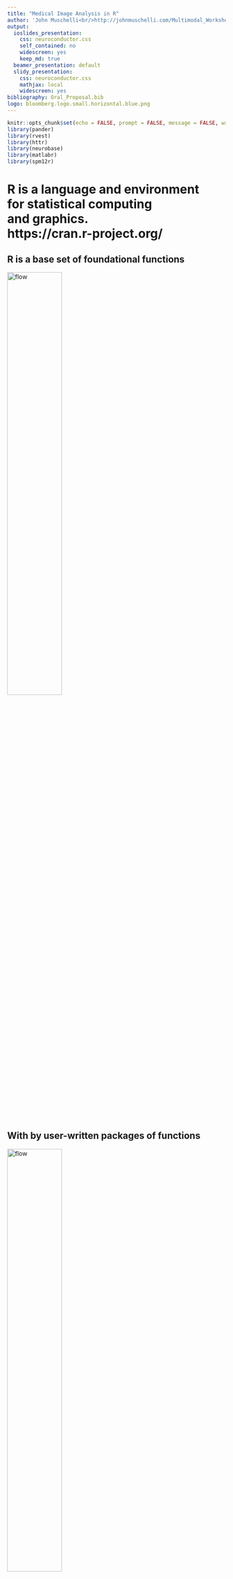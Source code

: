 ```yaml
---
title: "Medical Image Analysis in R"
author: 'John Muschelli<br/>http://johnmuschelli.com/Multimodal_Workshop.html<br/> Johns Hopkins Bloomberg School of Public Health'
output:
  ioslides_presentation:
    css: neuroconductor.css
    self_contained: no
    widescreen: yes
    keep_md: true
  beamer_presentation: default
  slidy_presentation:
    css: neuroconductor.css
    mathjax: local
    widescreen: yes
bibliography: Oral_Proposal.bib
logo: bloomberg.logo.small.horizontal.blue.png
---
```

<style type="text/css">
article {
  font-size: 30pt;
}
</style>



```r
knitr::opts_chunk$set(echo = FALSE, prompt = FALSE, message = FALSE, warning = FALSE, comment = "", results = 'hide')
library(pander)
library(rvest)
library(httr)
library(neurobase)
library(matlabr)
library(spm12r)
```

# R is a language and environment <br>for **statistical** computing <br>and graphics. <br> https://cran.r-project.org/

## R is a base set of foundational functions {.centered}

<img src="figures/r_no_packages.png" style="width:50%; margin: auto;" alt="flow"> 

## With by user-written packages of functions {.centered}

<img src="figures/r_with_packages.png" style="width:50%; margin: auto;" alt="flow"> 


## Benefits of R

- Free, open-source
- Cross-platform
- Over 11000 packages
- Taught by stat/biostat departments
- Packaging system is good (well-documented, tested, relatively-understandable)
- RStudio - company and software


# Everything that exists is an object.<br> Everything that happens is a function call.<br> [@chambers2014object]

## For example:

```r
library(neurobase) # similar to import lib
img = readnii("/path/to/image.nii.gz")
```

```r
library(neurobase)
library(fslr)
img = readrpi("anat.nii.gz", verbose = FALSE)
```


## Plotting orthographic

```r
ortho2(img)
```



----
<div class="container"> 
<div id="left_col2"> 
  <h2>Workflow for an Analysis</h2>
<div style='font-size: 32pt;'>

- bash <img src="figures/Bash-new-600x600.png" style="width:20%; display: inline; margin: auto;" alt="flow"> 
- FSL <img src="figures/FSL.png" style="width:20%; display: inline; margin: auto;" alt="flow"> 
- ANTs <img src="figures/ants.png" style="width:20%; display: inline; margin: auto;" alt="flow"> 
- MRIcroGL <img src="figures/mricrogl.png" style="width:20%; display: inline; margin: auto;" alt="flow"> 
- OsiriX <img src="figures/OsiriX.png" style="width:20%; display: inline; margin: auto;" alt="flow"> 
- SPM 12 <img src="figures/spm12.png" style="width:20%; display: inline; margin: auto;" alt="flow"> 

</div>
  </div>    
  <div id="right_col2">
<img src="figures/workflow_edited_nonR.png" style="width:70%; display: block; margin: auto;" alt="flow">
  </div>
</div>


----
<div class="container"> 
<div id="left_col2"> 
  <h2>Workflow for an Analysis</h2>
<div style='font-size: 32pt;'>
  
Multiple pieces of software used

  - all different syntax
</div>
  </div>    
  <div id="right_col2">
<img src="figures/workflow_edited_nonR.png" style="width:70%; display: block; margin: auto;" alt="flow">
  </div>
</div>


## It's typical to have lots of software choices

<img src="figures/carp_2012_figure_full.jpg" style="width:550px; display: block; margin: auto;" alt="flow">

<!-- ![](figures/carp_2012_figure_full.jpg) -->

Carp, Joshua. "The secret lives of experiments: methods reporting in the fMRI literature." Neuroimage 63.1 (2012): 289-300.

----
<div class="container"> 
<div id="left_col2"> 
  <h2>My Goal: </h2>
<div style='font-size: 24pt;'>
  
Lower the bar to entry 

- all R code
    - pipeline tool
    - "native" R code

Complete pipeline
  
  - preprocessing and analysis
</div>
  </div>    
  <div id="right_col2">
<img src="figures/workflow_edited_R.png" style="width:70%; display: block; margin: auto;" alt="flow">
  </div>
</div>



## What did R have?
<img src="figures/grandma_meme.jpg" style="width:65%; display: block; margin: auto;" alt="flow">
  <p style='font-size: 12pt;'> [https://imgflip.com/memegenerator/Grandma-Finds-The-Internet](https://imgflip.com/memegenerator/Grandma-Finds-The-Internet)
  </p>  


## What did R have?

  <img src="figures/imaging_task_view.png" style="width:100%; display: inline; margin: auto;" alt="flow">
  

## Bioinformatics Repository: Bioconductor<br> <img src="figures/biocview.png" style="width:100%; display: inline; margin: auto;" alt="flow"> 

## Bioinformatics Repository: Bioconductor<br> <img src="figures/bioconductor.png" style="width:65%; display: inline; margin: auto;" alt="flow"> 

- centralized bioinformatics/genomics packages
- large community/number of packages (> 1300)
- published tutorials and workflows 
- additional requirements to CRAN (e.g. packages need vignettes)


## Bioinformatics Repository: Bioconductor<br> <img src="figures/bioconductor.png" style="width:65%; display: inline; margin: auto;" alt="flow"> 

- team of developers/maintainers
- multiple grants of support 

## Python Framework: NiPy <img src="figures/nipype.png" style="width:80%; display: inline; margin: auto;" alt="flow">

- integrates multiple neuroimaging software
- standardizes the syntax
- provides workflows
- allows the user to take advantage of all of Python
    - pandas, scikit-learn, Jupyter notebooks

```r
url = httr:::GET("https://neuroconductor.org/list-packages/all")
cr = content(url)
tab = html_table(cr)[[1]]
nr = nrow(tab)
```


# <img src="figures/neuroconductor_brain_type_bbg.png" style="width:80%; display: inline; margin: auto;" alt="flow"><br> An R Platform for <br> Medical Imaging Analysis



## What is Neuroconductor?

1.  A community of developers and users of R packages for imaging
2.  A website [https://neuroconductor.org/](https://neuroconductor.org/).
    - with tutorials and help
3.  A team helping developers and users (John, Adi Gherman, Ciprian Crainiceanu, Brian Caffo)
4.  A centralized repository of maintained packages


## Goal: Centralize the packages (currently `r nr`)

  <img src="figures/neuroc_list_packages.png" style="width:100%; display: inline; margin: auto;" alt="flow">


----
<div class="container"> 
<div id="left_col2"> 
<h2>Neuroconductor Goal: </h2>

<div style='font-size: 28pt;'>

Detailed **tutorials** on how to actually perform an analysis  

</br>

- [http://johnmuschelli.com/neuroc](http://johnmuschelli.com/neuroc/)  

</div> 
</div>    
<div id="right_col2">
<img src="figures/cat_analysis.gif" style="width:80%; display: block; margin: auto;">
<p style='font-size: 10pt;'> From [http://i.imgur.com/0Y1xISa.gifv](http://i.imgur.com/0Y1xISa.gifv).
</p>
</div>
</div>


# Solution: Build a Bioconductor-like Solution using Current Tools

## Git and GitHub

- Git version control system: stores changes of files 
<img src="figures/git_logo.png" style="width:20%; display: block; margin: auto;" alt="flow"> 

- GitHub is an **online** server of repositories
- Distribute packages and install them via `devtools::install_github`

<img src="figures/github-logo.png" style="width:25%; display: block; margin: auto;" alt="flow"> 

## Continuous Integration: Travis and Appveyor

- Builds and checks R packages on Windows (Appveyor) and Linux/OS X (Travis CI)
- Works well with GitHub

<img src="figures/travis_logo.png" style="width:40%; display: inline; margin: auto;" alt="flow"> &emsp;&emsp;&emsp; <img src="figures/appveyor.png" style="width:20%; display: inline; margin: auto;" alt="flow"> 

----
<div class="container"> 
<div id="left_col2"> 
  <h2>Development Pipeline: </h2>
  
<div style='font-size: 28pt;'>
  
Check the package for stability

- check against other imaging software (e.g. FSL)

</div> 
  </p>
</div>    
  <div id="right_col2">
  
  <img src="figures/neuroc_workflow.png" style="width:75%; display: block; margin: auto;" alt="flow"> 
  </div>
</div>


## Helping Developers

- GitHub allows the Neuroconductor team to help fix issues
- Pull Requests to developers
- Standardized checking of Packages (Travis configuration)
- Remove unnecessary hurdles for developers


## Neuroconductor installer:

Provide an installer to download the current packages: 

```r
source("https://neuroconductor.org/neurocLite.R")
neurocLite("kirby21.fmri")
neurocLite("neurobase")
neurocLite("ANTsR")
```

## Neuroconductor Capabilities

```r
mat = c("DICOM Images", " oro.dicom, dcm2niir, divest, ANTsR",
"NIfTI Images", " oro.nifti, RNifti, ANTsR",
"Image Registration", "spm12r, fslr, ANTsR, freesurfer",
"Inhomogeneity Correction", " spm12r, fslr, ANTsR",
"Brain Extraction", " spm12r, fslr, ANTsR, extrantsr",
"Structure Segmentation", " spm12r, fslr, ANTsR, extrantsr, freesurfer",
"Intensity Normalization", " WhiteStripe, neurobase, ANTsR",
"3D Smoothing", " ANTsR, spm12r, fslr",
"Temporal Filtering", "spm12r, fslr, ANTsR",
"Slice-timing correction", " spm12r, fslr",
"DTI models", " rcamino, oro.dti, fslr")
mat = matrix(mat, ncol = 2, byrow = TRUE)
df = data.frame(mat, stringsAsFactors = FALSE)
colnames(df) = c("Capabilities", "Packages")
df$Packages = trimws(df$Packages)
# pander(df)
knitr::kable(df)
```



## Benefits of Neuroconductor: 

<div style='font-size: 32pt;'>
  
Allow imaging to use all R has to offer:
  
- Statistics and Machine Learning
- Versioning and testing
- Reproducibile reports and analyses
- Shiny (web applications)
- Genomics/Imaging analysis in one platform
    - Bioconductor
  
</div>


## <img src="figures/neuroconductor_iconwithtype_bbg.png" style="width:10%; display: inline; margin: auto;" alt="flow"> Neuroconductor Downsides

<div style='font-size: 28pt;'>

1.  More control over the workflow = more work
2.  Users need external software (versions/installation)
3.  No control over external software
    - if maintainer changes something, not much recourse
4.  Need the content (buy-in from the community)

</div>

----
<div class="container"> 
<div id="left_col2"> 
  <h2>Potential Neuroconductor Downsides: </h2>
<div style='font-size: 24pt;'>

Enabling statisticians to do preprocessing also **enables** imagers to do advanced statistics.

- Why enlist us for only this part?

</div>
  </div>    
  <div id="right_col2">
<img src="figures/workflow_edited.png" style="width:70%; display: block; margin: auto;" alt="flow">
  </div>
</div>


## Training we are providing

<div class="container"> 
   <div class="left-half" style="font-size: 28pt;">
   Coursera Course: Introduction to Neurohacking In R 
  </div>
  <div class="right-half" style="font-size: 28pt;">
  <img src="figures/neurohacking_logo.png" style="width:40%;" alt="neurohacking">
  </div>
[https://www.coursera.org/learn/neurohacking/](https://www.coursera.org/learn/neurohacking/)

<div style="font-size: 28pt;">
   Neuroimaging analysis within R (ISBI, Melbourne, April 2017)

   ENAR 2018
</div>
</div>


# Without Knowing the Processing,<br> Analyses Cannot be Trusted

# Example Packages

## Using R as a Pipeline Tool: fslr

- `fslr` package - call FSL from R

- Requires FSL to be installed and in PATH
    - FSL only available on Unix-style systems

<img src="figures/fslr.png" style="width:70%; display: block; margin: auto;" alt="flow">

## RNifti

- provides lightweight objects as C++ pointers (fast operations)
- Wrapped in Rcpp: Works on all platforms

## RNiftyReg

- Registration of Images
- Wrapped in Rcpp: Works on all platforms

## ANTsR

Based on ANTs: Advanced Normalization Tools

- State-of-the-art image processing pipelines
- Built at UPenn under Brian Avants
    - Group has won challenges for imaging analysis
- Still actively maintained and developed
- Depends on the Insight ToolKit (ITK) medical image processing library

## dcm2niir and divest: Converting DICOM data

- `dcm2nii` by Dr. Chris Rorden
    - jackknife for almost any DICOM type to NIfTI
- `dcm2niir` wraps a binary executable of dcm2nii
    - calls the command prompt (not always Windows-friendly)
- `divest` wraps the background C++ code of dcm2nii
    - runs in "native" R

## neurohcp: Human Connectome Project 

- Allows you to download data from [Human Connectome Project](https://www.humanconnectome.org/)
- The 1200 Subjects release: behavioral and 3T MR imaging data from 1206 healthy young adult participants.  Standardized protocol.
- Tutorial: http://johnmuschelli.com/neuroc/neurohcp


## rcamino: Port of Camino Software

- Wraps [Camino Diffusion MRI Toolkit](http://camino.cs.ucl.ac.uk/)
- Takes in b-values, b-vectors, and tensors
- Fits models for DTI data
- http://johnmuschelli.com/neuroc/DTI_analysis_rcamino/index.html


## extrantsr: Extra functions for ANTsR

- Wraps `ANTsR` functions for nifti objects (from oro.nifti)
- `malf` function - performs a basic MALF algorithm
- `within_visit_registration` - performs within-visit registration for structural MRI
- `preprocess_mri_within` - pipeline to process within-visit sMRI


## malf.templates: Segmented T1-weighted Images 

- Data from the MICCAI 2012 Challenge on Multi-atlas Labelling Data
- From OASIS project and the labeled data as provided by
Neuromorphometrics, Inc. (http://Neuromorphometrics.com/) 
- Have T1-weighted image, brain mask, image with mask applied, substructure segmentation
    - Hand segmented structures - useful for multi-atlas label fusion (MALF)


## malf.templates: segmented T1-weighted images 

```r
library(malf.templates)
L = malf_images()
L = lapply(L, `[`, 1)
lab = readnii(L$labels)
img = readnii(L$images)
nlabs = length(unique(c(lab)))
ortho2(img, lab, col.y = rainbow(nlabs))
```

## MALF: Skull Stripping Example

<div class="container">
  <div class="left-half"> 
From [@mass]:

<img src="figures/malf_figure.jpg" style="width: 75%; display: block; margin: auto;">
</div>
  <div class="right-half"> 

- Register templates to an subject T1 
- Apply transformation to the label/mask, average over voxels
    - there are "smarter" (e.g. weighted) ways
</div>
</div>





## `kirby21.fmri`: fMRI data from Kirby21

```r
library(kirby21.t1) # load T1 data
library(kirby21.fmri) # load fMRI data
library(kirby21.base) # helper package to download data
library(neurobase) # neuroconductor base package
fnames = get_image_filenames_list(
  modalities = c("fMRI", "T1"), id = 113, visit = 1)
print(fnames)
t1_fname = fnames$T1 
fmri_fname = fnames$fMRI
```
```r
library(kirby21.t1) # load T1 data
library(kirby21.fmri) # load fMRI data
library(kirby21.base) # helper package to download data
library(neurobase) # neuroconductor base package
fnames = get_image_filenames_list(
  modalities = c("fMRI", "T1"), id = 113, visit = 1)
ss = strsplit(unlist(fnames), "/")
ss = sapply(ss, function(x) {
  x = x[ seq(grep("library", x), length(x))]
  x = paste(x, collapse = "/")
})
print(ss)
t1_fname = fnames$T1 
fmri_fname = fnames$fMRI
```



## `spant`: MR Spectroscopy Analysis Tools

- Metabolite combination analysis
- Non-brain imaging!


## `lungct`: tools for Lung CT analysis

- Non-brain imaging!
- Not MR!

## Current limitations

- R is cross platform, but some packages that depend on *nix-only software can only be run on those systems
- Still in beta testing, but more likely to incorporate requests
- Rcpp requires compiled code, which can be tricky (but still cross-platform!)


## spm12r: Wrapper Functions for SPM

- Wraps some `MATLAB` code to call SPM scripts
- Using `R` syntax (but cheating bc `MATLAB` runs the code)
- Built from SPM batch commands
- `spm12_slice_timing` - slices are not taken instantaneously
- `spm12_realign` - people move
- `spm12_coregister` - structural imaging is higher resolution
- `spm12_segment` - where's the gray matter?
- `spm12_normalize` - brains look better in MNI
- `spm12_smooth` - turn that noise down


## Resources

https://neuroconductor.org/

https://neuroconductor.org/neuroc-help - tutorials

https://neuroconductor.org/courses - courses

http://www.brainmapping.org/NITP/images/Summer2011Slides/NITP2011_ExperimentalDesign_II_print.pdf - task-fMRI specific

http://www.brainmapping.org/NITP/Summer2011.php

## References
